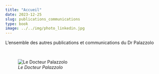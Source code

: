 ```yaml
---
title: "Accueil"
date: 2023-12-25
slug: publications_communications
type: book
image: ../../img/photo_linkedin.jpg
---
```


L'ensemble des autres publications et communications du Dr Palazzolo

<br>

![_Le Docteur Palazzolo_](../../img/photo_linkedin.jpg)
